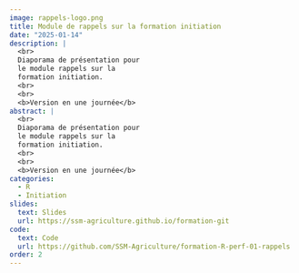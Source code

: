 ```yaml
---
image: rappels-logo.png
title: Module de rappels sur la formation initiation
date: "2025-01-14"
description: |
  <br>
  Diaporama de présentation pour
  le module rappels sur la 
  formation initiation.
  <br>
  <br>
  <b>Version en une journée</b>
abstract: |
  <br>
  Diaporama de présentation pour
  le module rappels sur la 
  formation initiation.
  <br>
  <br>
  <b>Version en une journée</b>
categories:
  - R
  - Initiation
slides:
  text: Slides
  url: https://ssm-agriculture.github.io/formation-git
code:
  text: Code 
  url: https://github.com/SSM-Agriculture/formation-R-perf-01-rappels
order: 2
---
```

